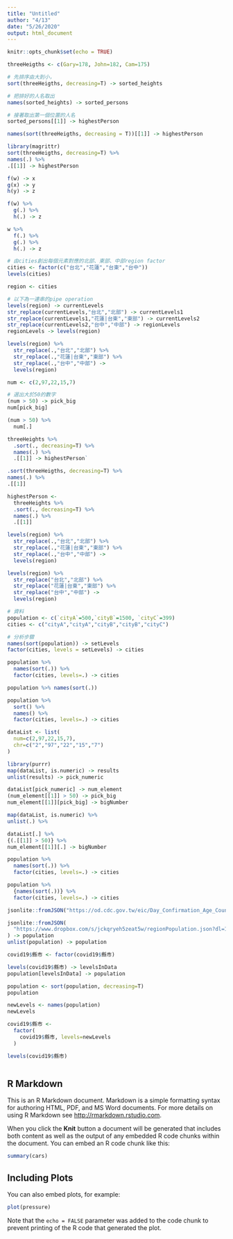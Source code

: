 ```yaml
---
title: "Untitled"
author: "4/13"
date: "5/26/2020"
output: html_document
---
```


```r
knitr::opts_chunk$set(echo = TRUE)
```
```r
threeHeigths <- c(Gary=178, John=182, Cam=175)
```
```r
# 先排序由大到小，
sort(threeHeigths, decreasing=T) -> sorted_heights

# 把排好的人名取出
names(sorted_heights) -> sorted_persons

# 接著取出第一個位置的人名
sorted_persons[[1]] -> highestPerson
```
```r
names(sort(threeHeigths, decreasing = T))[[1]] -> highestPerson
```
```r
library(magrittr)
sort(threeHeigths, decreasing=T) %>% 
names(.) %>%
.[[1]] -> highestPerson
```
```r
f(w) -> x
g(x) -> y
h(y) -> z
```
```r
f(w) %>%
  g(.) %>% 
  h(.) -> z
```
```r
w %>%
  f(.) %>%
  g(.) %>%
  h(.) -> z
```
```r
# 由cities創出每個元素對應的北部、東部、中部region factor
cities <- factor(c("台北","花蓮","台東","台中"))
levels(cities)
```
```r
region <- cities

# 以下為一連串的pipe operation
levels(region) -> currentLevels
str_replace(currentLevels,"台北","北部") -> currentLevels1
str_replace(currentLevels1,"花蓮|台東","東部") -> currentLevels2
str_replace(currentLevels2,"台中","中部") -> regionLevels
regionLevels -> levels(region)
```
```r
levels(region) %>% 
  str_replace(.,"台北","北部") %>%
  str_replace(.,"花蓮|台東","東部") %>%
  str_replace(.,"台中","中部") ->
  levels(region)
```
```r
num <- c(2,97,22,15,7)

# 選出大於50的數字
(num > 50) -> pick_big
num[pick_big]
```
```r
(num > 50) %>%
  num[.]
```
```r
threeHeights %>%
  .sort(., decreasing=T) %>%
  names(.) %>%
  .[[1]] -> highestPerson`
```
```r
.sort(threeHeigths, decreasing=T) %>%
names(.) %>%
.[[1]]
```

```r
highestPerson <- 
  threeHeights %>%
  .sort(., decreasing=T) %>%
  names(.) %>%
  .[[1]]
```

```r
levels(region) %>%
  str_replace(.,"台北","北部") %>%
  str_replace(.,"花蓮|台東","東部") %>%
  str_replace(.,"台中","中部") ->
  levels(region)
```


```r
levels(region) %>% 
  str_replace("台北","北部") %>%
  str_replace("花蓮|台東","東部") %>%
  str_replace("台中","中部") -> 
  levels(region)
```

```r
# 資料
population <- c(`cityA`=500,`cityB`=1500, `cityC`=399)
cities <- c("cityA","cityA","cityB","cityB","cityC")

# 分析步驟
names(sort(population)) -> setLevels
factor(cities, levels = setLevels) -> cities 
```
```r
population %>% 
  names(sort(.)) %>%
  factor(cities, levels=.) -> cities
```
```r
population %>% names(sort(.))
```
```r
population %>%
  sort() %>%
  names() %>%
  factor(cities, levels=.) -> cities
```
```r
dataList <- list(
  num=c(2,97,22,15,7),
  chr=c("2","97","22","15","7")
)
```
```r
library(purrr)
map(dataList, is.numeric) -> results
unlist(results) -> pick_numeric

dataList[pick_numeric] -> num_element
(num_element[[1]] > 50) -> pick_big
num_element[[1]][pick_big] -> bigNumber
```
```r
map(dataList, is.numeric) %>%
unlist(.) %>%

dataList[.] %>%
{(.[[1]] > 50)} %>%
num_element[[1]][.] -> bigNumber
```
```r
population %>% 
  names(sort(.)) %>%
  factor(cities, levels=.) -> cities
```
```r
population %>% 
  {names(sort(.))} %>%
  factor(cities, levels=.) -> cities
```
```r
jsonlite::fromJSON("https://od.cdc.gov.tw/eic/Day_Confirmation_Age_County_Gender_19CoV.json") -> covid19

jsonlite::fromJSON(
  "https://www.dropbox.com/s/jckqryeh5zeat5w/regionPopulation.json?dl=1"
) -> population
unlist(population) -> population
```
```r
covid19$縣市 <- factor(covid19$縣市)

levels(covid19$縣市) -> levelsInData
population[levelsInData] -> population

population <- sort(population, decreasing=T)
population

newLevels <- names(population)
newLevels

covid19$縣市 <-
  factor(
    covid19$縣市, levels=newLevels
  )

levels(covid19$縣市)
```
```r

```

## R Markdown

This is an R Markdown document. Markdown is a simple formatting syntax for authoring HTML, PDF, and MS Word documents. For more details on using R Markdown see <http://rmarkdown.rstudio.com>.

When you click the **Knit** button a document will be generated that includes both content as well as the output of any embedded R code chunks within the document. You can embed an R code chunk like this:

```r
summary(cars)
```

## Including Plots

You can also embed plots, for example:

```r
plot(pressure)
```

Note that the `echo = FALSE` parameter was added to the code chunk to prevent printing of the R code that generated the plot.

